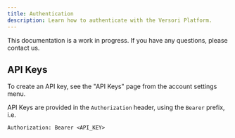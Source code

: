 ```yaml
---
title: Authentication
description: Learn how to authenticate with the Versori Platform.
---
```


<Note>This documentation is a work in progress. If you have any questions, please contact us.</Note>

## API Keys

To create an API key, see the "API Keys" page from the account settings menu.

API Keys are provided in the `Authorization` header, using the `Bearer` prefix, i.e.

```
Authorization: Bearer <API_KEY>
```
